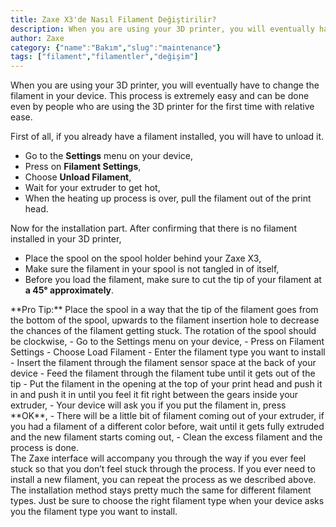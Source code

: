 ```yaml
---
title: Zaxe X3'de Nasıl Filament Değiştirilir?
description: When you are using your 3D printer, you will eventually have to change the filament in your device.
author: Zaxe
category: {"name":"Bakım","slug":"maintenance"}
tags: ["filament","filamentler","değişim"]
---
```


When you are using your 3D printer, you will eventually have to change the filament in your device. This process is extremely easy and can be done even by people who are using the 3D printer for the first time with relative ease. 

First of all, if you already have a filament installed, you will have to unload it.

- Go to the **Settings** menu on your device, 
- Press on **Filament Settings**, 
- Choose **Unload Filament**, 
- Wait for your extruder to get hot,
- When the heating up process is over, pull the filament out of the print head.

Now for the installation part. After confirming that there is no filament installed in your 3D printer,

- Place the spool on the spool holder behind your Zaxe X3,
- Make sure the filament in your spool is not tangled in of itself, 
- Before you load the filament, make sure to cut the tip of your filament at <span className="text-zaxe">**a 45° approximately**</span>.
<AlertBox alertType="info">
**Pro Tip:** Place the spool in a way that the tip of the filament goes from the bottom of the spool, upwards to the filament insertion hole to decrease the chances of the filament getting stuck. The rotation of the spool should be clockwise,
</AlertBox>
- Go to the Settings menu on your device,
- Press on Filament Settings 
- Choose Load Filament
- Enter the filament type you want to install
- Insert the filament through the filament sensor space at the back of your device
- Feed the filament through the filament tube until it gets out of the tip
- Put the filament in the opening at the top of your print head and push it in and push it in until you feel it fit right between the gears inside your extruder, 
- Your device will ask you if you put the filament in, press **OK**,
- There will be a little bit of filament coming out of your extruder, if you had a filament of a different color before, wait until it gets fully extruded and the new filament starts coming out,
- Clean the excess filament and the process is done. 

<br/>
The Zaxe interface will accompany you through the way if you ever feel stuck so that you don’t feel stuck through the process. If you ever need to install a new filament, you can repeat the process as we described above. The installation method stays pretty much the same for different filament types. Just be sure to choose the right filament type when your device asks you the filament type you want to install.


